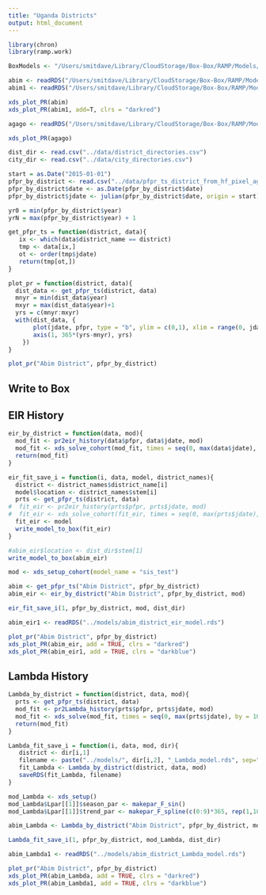 ```yaml
---
title: "Uganda Districts"
output: html_document
---
```


```r
library(chron)
library(ramp.work)
```

```r
BoxModels <- "/Users/smitdave/Library/CloudStorage/Box-Box/RAMP/Models/"
```

```r
abim <- readRDS("/Users/smitdave/Library/CloudStorage/Box-Box/RAMP/Models/abim_district_eir_sis.rds")
abim1 <- readRDS("/Users/smitdave/Library/CloudStorage/Box-Box/RAMP/Models/abim_district_Lambda_sis.rds")
```

```r
xds_plot_PR(abim)
xds_plot_PR(abim1, add=T, clrs = "darkred")
```

```r
agago <- readRDS("/Users/smitdave/Library/CloudStorage/Box-Box/RAMP/Models/agago_district_eir_sis.rds")
```

```r
xds_plot_PR(agago)
```


```r
dist_dir <- read.csv("../data/district_directories.csv")
city_dir <- read.csv("../data/city_directories.csv")
```

```r
start = as.Date("2015-01-01")
pfpr_by_district <- read.csv("../data/pfpr_ts_district_from_hf_pixel_agg.csv", header=TRUE)
pfpr_by_district$date <- as.Date(pfpr_by_district$date)
pfpr_by_district$jdate <- julian(pfpr_by_district$date, origin = start) 
```

```r
yr0 = min(pfpr_by_district$year) 
yrN = max(pfpr_by_district$year) + 1 
```

```r
get_pfpr_ts = function(district, data){
   ix <- which(data$district_name == district)
   tmp <- data[ix,]
   ot <- order(tmp$jdate)
   return(tmp[ot,]) 
}

plot_pr = function(district, data){
  dist_data <- get_pfpr_ts(district, data)
  mnyr = min(dist_data$year) 
  mxyr = max(dist_data$year)+1
  yrs = c(mnyr:mxyr)
  with(dist_data, {
       plot(jdate, pfpr, type = "b", ylim = c(0,1), xlim = range(0, jdate), xaxt="n", xlab = "Date", ylab = "Pf`PR")
       axis(1, 365*(yrs-mnyr), yrs) 
    }) 
}
```


```r
plot_pr("Abim District", pfpr_by_district)
```
## Write to Box 


## EIR History 

```r
eir_by_district = function(data, mod){
  mod_fit <- pr2eir_history(data$pfpr, data$jdate, mod)
  mod_fit <- xds_solve_cohort(mod_fit, times = seq(0, max(data$jdate), by = 10))
  return(mod_fit)  
}
```


```r
eir_fit_save_i = function(i, data, model, district_names){
  district <- district_names$district_name[i]
  model$location <- district_names$stem[i]
  prts <- get_pfpr_ts(district, data)
#  fit_eir <- pr2eir_history(prts$pfpr, prts$jdate, mod)
#  fit_eir <- xds_solve_cohort(fit_eir, times = seq(0, max(prts$jdate), by = 10))
  fit_eir <- model
  write_model_to_box(fit_eir)
}
```

```r
#abim_eir$location <- dist_dir$stem[1] 
write_model_to_box(abim_eir)
```


```r
mod <- xds_setup_cohort(model_name = "sis_test")
```

```r
abim <- get_pfpr_ts("Abim District", pfpr_by_district)
abim_eir <- eir_by_district("Abim District", pfpr_by_district, mod)
```


```r
eir_fit_save_i(1, pfpr_by_district, mod, dist_dir)
```

```r
abim_eir1 <- readRDS("../models/abim_district_eir_model.rds")
```

```r
plot_pr("Abim District", pfpr_by_district)
xds_plot_PR(abim_eir, add = TRUE, clrs = "darkred")
xds_plot_PR(abim_eir1, add = TRUE, clrs = "darkblue")
```

## Lambda History 

```r
Lambda_by_district = function(district, data, mod){
  prts <- get_pfpr_ts(district, data)
  mod_fit <- pr2Lambda_history(prts$pfpr, prts$jdate, mod)
  mod_fit <- xds_solve(mod_fit, times = seq(0, max(prts$jdate), by = 10))
  return(mod_fit)  
}
```

```r
Lambda_fit_save_i = function(i, data, mod, dir){
   district <- dir[i,1] 
   filename <- paste("../models/", dir[i,2], "_Lambda_model.rds", sep="") 
   fit_Lambda <- Lambda_by_district(district, data, mod)
   saveRDS(fit_Lambda, filename) 
}
```

```r
mod_Lambda <- xds_setup()
mod_Lambda$Lpar[[1]]$season_par <- makepar_F_sin() 
mod_Lambda$Lpar[[1]]$trend_par <- makepar_F_spline(c(0:9)*365, rep(1,10)) 
```

```r
abim_Lambda <- Lambda_by_district("Abim District", pfpr_by_district, mod_Lambda)
```

```r
Lambda_fit_save_i(1, pfpr_by_district, mod_Lambda, dist_dir)
```

```r
abim_Lambda1 <- readRDS("../models/abim_district_Lambda_model.rds")
```

```r
plot_pr("Abim District", pfpr_by_district)
xds_plot_PR(abim_Lambda, add = TRUE, clrs = "darkred")
xds_plot_PR(abim_Lambda1, add = TRUE, clrs = "darkblue")
```
